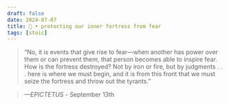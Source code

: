```yaml
---
draft: false 
date: 2024-07-07
title: 🗿 • protecting our inner fortress from fear
tags: [stoic]
---
```


>  “No, it is events that give rise to fear—when another has power over them or can prevent them, that person becomes able to inspire fear. How is the fortress destroyed? Not by iron or fire, but by judgments . . . here is where we must begin, and it is from this front that we must seize the fortress and throw out the tyrants.”

> *—EPICTETUS* - September 13th